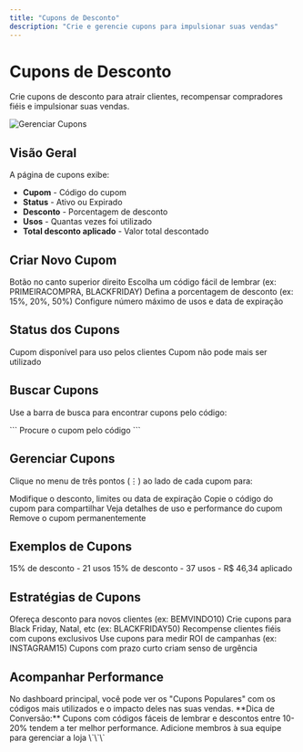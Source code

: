 ```yaml
---
title: "Cupons de Desconto"
description: "Crie e gerencie cupons para impulsionar suas vendas"
---
```


# Cupons de Desconto

Crie cupons de desconto para atrair clientes, recompensar compradores fiéis e impulsionar suas vendas.

<img
  src="https://hebbkx1anhila5yf.public.blob.vercel-storage.com/%7B1DEEE13E-B364-4D95-923E-D90C785FC829%7D-sw5XzYxJ1BMq00HSP9C5axSlFijazO.png"
  alt="Gerenciar Cupons"
/>

## Visão Geral

A página de cupons exibe:

- **Cupom** - Código do cupom
- **Status** - Ativo ou Expirado
- **Desconto** - Porcentagem de desconto
- **Usos** - Quantas vezes foi utilizado
- **Total desconto aplicado** - Valor total descontado

## Criar Novo Cupom

<Steps>
  <Step title="Clique em Criar Cupom">
    Botão no canto superior direito
  </Step>
  <Step title="Defina o Código">
    Escolha um código fácil de lembrar (ex: PRIMEIRACOMPRA, BLACKFRIDAY)
  </Step>
  <Step title="Configure o Desconto">
    Defina a porcentagem de desconto (ex: 15%, 20%, 50%)
  </Step>
  <Step title="Defina Limites">
    Configure número máximo de usos e data de expiração
  </Step>
</Steps>

## Status dos Cupons

<CardGroup cols={2}>
  <Card title="Ativo" icon="check" color="#10b981">
    Cupom disponível para uso pelos clientes
  </Card>
  <Card title="Expirado" icon="clock" color="#f59e0b">
    Cupom não pode mais ser utilizado
  </Card>
</CardGroup>

## Buscar Cupons

Use a barra de busca para encontrar cupons pelo código:

\`\`\`
Procure o cupom pelo código
\`\`\`

## Gerenciar Cupons

Clique no menu de três pontos (⋮) ao lado de cada cupom para:

<AccordionGroup>
  <Accordion icon="pen" title="Editar Cupom">
    Modifique o desconto, limites ou data de expiração
  </Accordion>
  <Accordion icon="copy" title="Copiar Código">
    Copie o código do cupom para compartilhar
  </Accordion>
  <Accordion icon="chart-line" title="Ver Estatísticas">
    Veja detalhes de uso e performance do cupom
  </Accordion>
  <Accordion icon="trash" title="Excluir Cupom">
    Remove o cupom permanentemente
  </Accordion>
</AccordionGroup>

## Exemplos de Cupons

<CardGroup cols={2}>
  <Card title="GARFIELDMAES" icon="gift">
    15% de desconto - 21 usos
  </Card>
  <Card title="GARFIELDLEGAL15" icon="percent">
    15% de desconto - 37 usos - R$ 46,34 aplicado
  </Card>
</CardGroup>

## Estratégias de Cupons

<AccordionGroup>
  <Accordion icon="user-plus" title="Primeira Compra">
    Ofereça desconto para novos clientes (ex: BEMVINDO10)
  </Accordion>
  <Accordion icon="calendar" title="Datas Especiais">
    Crie cupons para Black Friday, Natal, etc (ex: BLACKFRIDAY50)
  </Accordion>
  <Accordion icon="users" title="Clientes VIP">
    Recompense clientes fiéis com cupons exclusivos
  </Accordion>
  <Accordion icon="bullhorn" title="Campanhas de Marketing">
    Use cupons para medir ROI de campanhas (ex: INSTAGRAM15)
  </Accordion>
  <Accordion icon="clock" title="Urgência">
    Cupons com prazo curto criam senso de urgência
  </Accordion>
</AccordionGroup>

## Acompanhar Performance

<Info>
No dashboard principal, você pode ver os "Cupons Populares" com os códigos mais utilizados e o impacto deles nas suas vendas.
</Info>

<Tip>
**Dica de Conversão:** Cupons com códigos fáceis de lembrar e descontos entre 10-20% tendem a ter melhor performance.
</Tip>

<Card title="Próximo Passo" icon="arrow-right" href="/equipe/membros">
  Adicione membros à sua equipe para gerenciar a loja
</Card>
\`\`\`
